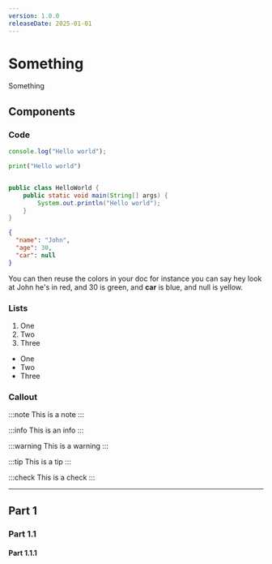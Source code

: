 ```yaml
---
version: 1.0.0
releaseDate: 2025-01-01
---
```



# Something

Something

## Components

### Code

```ts twoslash
console.log("Hello world");
```

```py
print("Hello world")
```

```java title="hello.java" showLineNumbers {3}

public class HelloWorld {
    public static void main(String[] args) {
        System.out.println("Hello world");
    }
}
```


```json title="Request" /John/#r /30/#g /car/#b /null/#y
{
  "name": "John",
  "age": 30,
  "car": null
}
```

You can then reuse the colors in your doc for instance you can say hey look at <R>John</R> he's in red, and <G>30</G> is green, and <B>car</B> is blue, and <Y>null</Y> is yellow.

### Lists

1. One
2. Two
3. Three

- One
- Two
- Three

### Callout

:::note
This is a note
:::

:::info
This is an info
:::

:::warning
This is a warning
:::

:::tip
This is a tip
:::

:::check
This is a check
:::

---

## Part 1

### Part 1.1

<Component />

#### Part 1.1.1

<OpenapiSchema path="/pet/findByStatus" method="get" />


